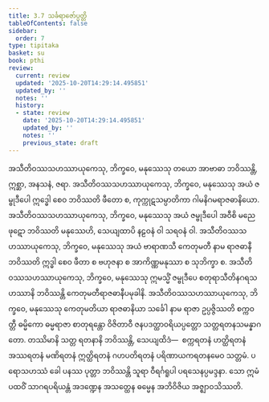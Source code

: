 ```yaml
---
title: 3.7 သင်္ခရာဇော်ပ္ပတ္တိ
tableOfContents: false
sidebar:
  order: 7
type: tipitaka
basket: su
book: pthi
review:
  current: review
  updated: '2025-10-20T14:29:14.495851'
  updated_by: ''
  notes: ''
  history:
  - state: review
    date: '2025-10-20T14:29:14.495851'
    updated_by: ''
    notes: ''
    previous_state: draft
---
```



<DynamicBreadcrumb />


<ReviewStatus review={frontmatter.review} showDetails={true} />

<HypothesisAnnotation frontmatter={frontmatter} />

<Division number="106" book="pthi" e="ch" v="8" p="62">

<Paragraph number="228" book="pthi">
အသီတိဝဿသဟဿာယုကေသု, ဘိက္ခဝေ, မနုဿေသု တယော အာဗာဓာ ဘဝိဿန္တိ, ဣစ္ဆာ, အနသနံ, ဇရာ. အသီတိဝဿသဟဿာယုကေသု, ဘိက္ခဝေ, မနုဿေသု အယံ ဇမ္ဗုဒီပေါ ဣဒ္ဓေါ စေဝ ဘဝိဿတိ ဖီတော စ, ကုက္ကုဋသမ္ပာတိကာ ဂါမနိဂမရာဇဓာနိယော. အသီတိဝဿသဟဿာယုကေသု, ဘိက္ခဝေ, မနုဿေသု အယံ ဇမ္ဗုဒီပေါ အဝီစိ မညေ ဖုဋော ဘဝိဿတိ မနုဿေဟိ, သေယျထာပိ နဠဝနံ ဝါ သရဝနံ ဝါ. အသီတိဝဿသဟဿာယုကေသု, ဘိက္ခဝေ, မနုဿေသု အယံ ဗာရာဏသီ ကေတုမတီ နာမ ရာဇဓာနီ ဘဝိဿတိ ဣဒ္ဓါ စေဝ ဖီတာ စ ဗဟုဇနာ စ အာကိဏ္ဏမနုဿာ စ သုဘိက္ခာ စ. အသီတိဝဿသဟဿာယုကေသု, ဘိက္ခဝေ, မနုဿေသု ဣမသ္မိံ ဇမ္ဗုဒီပေ စတုရာသီတိနဂရသဟဿာနိ ဘဝိဿန္တိ ကေတုမတီရာဇဓာနီပမုခါနိ. အသီတိဝဿသဟဿာယုကေသု, ဘိက္ခဝေ, မနုဿေသု ကေတုမတိယာ ရာဇဓာနိယာ သင်္ခေါ နာမ ရာဇာ ဥပ္ပဇ္ဇိဿတိ စက္ကဝတ္တီ ဓမ္မိကော ဓမ္မရာဇာ စာတုရန္တော ဝိဇိတာဝီ ဇနပဒတ္ထာဝရိယပ္ပတ္တော သတ္တရတနသမန္နာဂတော. တဿိမာနိ သတ္တ ရတနာနိ ဘဝိဿန္တိ, သေယျထိဒံ—  စက္ကရတနံ ဟတ္ထိရတနံ အဿရတနံ မဏိရတနံ ဣတ္ထိရတနံ ဂဟပတိရတနံ ပရိဏာယကရတနမေဝ သတ္တမံ. ပရောသဟဿံ ခေါ ပနဿ ပုတ္တာ ဘဝိဿန္တိ သူရာ ဝီရင်္ဂရူပါ ပရသေနပ္ပမဒ္ဒနာ. သော ဣမံ ပထဝိံ သာဂရပရိယန္တံ အဒဏ္ဍေန အသတ္ထေန ဓမ္မေန အဘိဝိဇိယ အဇ္ဈာဝသိဿတိ.
</Paragraph>
</Division>